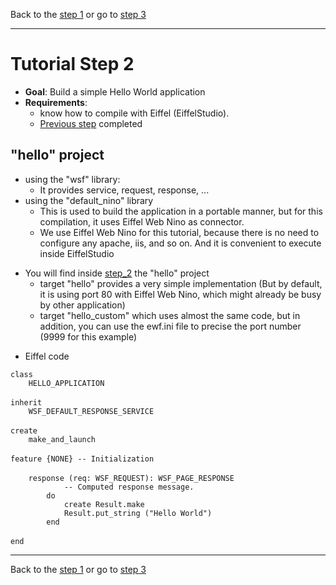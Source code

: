 Back to the [[step_1.wiki|step 1]] 
or go to [[step_3.wiki|step 3]]

----

= Tutorial Step 2 =
* '''Goal''': Build a simple Hello World application
* '''Requirements''': 
** know how to compile with Eiffel (EiffelStudio).
** [[step_1.wiki|Previous step]]  completed


== "hello" project ==
* using the "wsf" library:
** It provides service, request, response, ...
* using the "default_nino" library
** This is used to build the application in a portable manner, but for this compilation, it uses Eiffel Web Nino as connector.
** We use Eiffel Web Nino for this tutorial, because there is no need to configure any apache, iis, and so on. And it is convenient to execute inside EiffelStudio

* You will find inside [[step_2]] the "hello" project
** target "hello" provides a very simple implementation (But by default, it is using port 80 with Eiffel Web Nino, which might already be busy by other application)
** target "hello_custom" which uses almost the same code, but in addition, you can use the ewf.ini file to precise the port number (9999 for this example)

* Eiffel code
 class
     HELLO_APPLICATION
 
 inherit
     WSF_DEFAULT_RESPONSE_SERVICE
 
 create
     make_and_launch
 
 feature {NONE} -- Initialization
 
     response (req: WSF_REQUEST): WSF_PAGE_RESPONSE
             -- Computed response message.
         do
             create Result.make
             Result.put_string ("Hello World")
         end
 
 end


----

Back to the [[step_1.wiki|step 1]] 
or go to [[step_3.wiki|step 3]]


